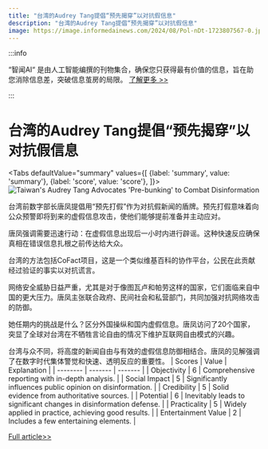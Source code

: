 ```yaml
---
title: "台湾的Audrey Tang提倡“预先揭穿”以对抗假信息"
description: "台湾的Audrey Tang提倡“预先揭穿”以对抗假信息"
image: https://image.informedainews.com/2024/08/Pol-nDt-1723807567-0.jpg
---
```



:::info

“智闻AI“ 是由人工智能编撰的刊物集合，确保您只获得最有价值的信息，旨在助您消除信息差，突破信息茧房的局限。  [了解更多 >>](/)

:::

# 台湾的Audrey Tang提倡“预先揭穿”以对抗假信息


<Tabs
	defaultValue="summary"
	values={[
	{label: 'summary', value: 'summary'},
	{label: 'score', value: 'score'},
]}>
<TabItem value="summary">
<img
  src="https://image.informedainews.com/2024/08/Pol-nDt-1723807567-0.jpg"
  alt="Taiwan's Audrey Tang Advocates 'Pre-bunking' to Combat Disinformation"
/>



台湾前数字部长唐凤提倡用“预先打假”作为对抗假新闻的盾牌。预先打假意味着向公众预警即将到来的虚假信息攻击，使他们能够提前准备并主动应对。

唐凤强调需要迅速行动：在虚假信息出现后一小时内进行辟谣。这种快速反应确保真相在错误信息扎根之前传达给大众。

台湾的方法包括CoFact项目，这是一个类似维基百科的协作平台，公民在此贡献经过验证的事实以对抗谎言。

网络安全威胁日益严重，尤其是对于像图瓦卢和帕劳这样的国家，它们面临来自中国的更大压力。唐凤主张联合政府、民间社会和私营部门，共同加强对抗网络攻击的防御。

她任期内的挑战是什么？区分外国操纵和国内虚假信息。唐凤访问了20个国家，突显了全球对台湾在不牺牲言论自由的情况下维护互联网自由模式的兴趣。

台湾与众不同，将高度的新闻自由与有效的虚假信息防御相结合。唐凤的见解强调了在数字时代集体警觉和快速、透明反应的重要性。
</TabItem>
<TabItem value="score">
	| Scores     | Value   | Explanation |
	| -------- | ------- | ------- |
	| Objectivity  | 6    | Comprehensive reporting with in-depth analysis.    |
	| Social Impact | 5     | Significantly influences public opinion on disinformation.    |
	| Credibility    | 5    | Solid evidence from authoritative sources.    |
	| Potential    | 6    | Inevitably leads to significant changes in disinformation defense.    |
	| Practicality    | 5    | Widely applied in practice, achieving good results.    |
	| Entertainment Value    | 2    | Includes a few entertaining elements.    |
</TabItem>
</Tabs>

[Full article>>](https://asia.nikkei.com/Politics/International-relations/Pre-bunking-is-key-tactic-in-disinformation-fight-says-Taiwan-s-Audrey-Tang)

